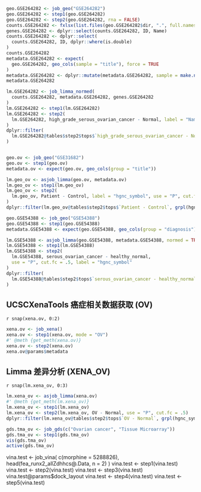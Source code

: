 

```r
geo.GSE264282 <- job_geo("GSE264282")
geo.GSE264282 <- step1(geo.GSE264282)
geo.GSE264282 <- step2(geo.GSE264282, rna = FALSE)
counts.GSE264282 <- fxlsx(list.files(geo.GSE264282$dir, ".", full.names = TRUE))
genes.GSE264282 <- dplyr::select(counts.GSE264282, ID, Name)
counts.GSE264282 <- dplyr::select(
  counts.GSE264282, ID, dplyr::where(is.double)
)
counts.GSE264282
metadata.GSE264282 <- expect(
  geo.GSE264282, geo_cols(sample = "title"), force = TRUE
)
metadata.GSE264282 <- dplyr::mutate(metadata.GSE264282, sample = make.names(sample))
metadata.GSE264282

lm.GSE264282 <- job_limma_normed(
  counts.GSE264282, metadata.GSE264282, genes.GSE264282
)
lm.GSE264282 <- step1(lm.GSE264282)
lm.GSE264282 <- step2(
  lm.GSE264282, high_grade_serous_ovarian_cancer - Normal, label = "Name", use = "P", cut.fc = .5
)
dplyr::filter(
  lm.GSE264282@tables$step2$tops$`high_grade_serous_ovarian_cancer - Normal`, grpl(Name, "RUNX")
)


geo.ov <- job_geo("GSE31682")
geo.ov <- step1(geo.ov)
metadata.ov <- expect(geo.ov, geo_cols(group = "title"))

lm.geo_ov <- asjob_limma(geo.ov, metadata.ov)
lm.geo_ov <- step1(lm.geo_ov)
lm.geo_ov <- step2(
  lm.geo_ov, Patient - Control, label = "hgnc_symbol", use = "P", cut.fc = .5
)
dplyr::filter(lm.geo_ov@tables$step2$tops$`Patient - Control`, grpl(hgnc_symbol, "RUNX", TRUE))

geo.GSE54388 <- job_geo("GSE54388")
geo.GSE54388 <- step1(geo.GSE54388)
metadata.GSE54388 <- expect(geo.GSE54388, geo_cols(group = "diagnosis"), force = TRUE)

lm.GSE54388 <- asjob_limma(geo.GSE54388, metadata.GSE54388, normed = TRUE)
lm.GSE54388 <- step1(lm.GSE54388)
lm.GSE54388 <- step2(
  lm.GSE54388, serous_ovarian_cancer - healthy_normal, 
  use = "P", cut.fc = .5, label = "hgnc_symbol"
)
dplyr::filter(
  lm.GSE54388@tables$step2$tops$`serous_ovarian_cancer - healthy_normal`, grpl(hgnc_symbol, "RUNX", TRUE)
)
```


## UCSCXenaTools 癌症相关数据获取 (OV)

`r snap(xena.ov, 0:2)`

```r
xena.ov <- job_xena()
xena.ov <- step1(xena.ov, mode = "OV")
#' @meth {get_meth(xena.ov)}
xena.ov <- step2(xena.ov)
xena.ov@params$metadata
```

## Limma 差异分析 (XENA_OV)

`r snap(lm.xena_ov, 0:3)`

```r
lm.xena_ov <- asjob_limma(xena.ov)
#' @meth {get_meth(lm.xena_ov)}
lm.xena_ov <- step1(lm.xena_ov)
lm.xena_ov <- step2(lm.xena_ov, OV - Normal, use = "P", cut.fc = .5)
dplyr::filter(lm.xena_ov@tables$step2$tops$`OV - Normal`, grpl(hgnc_symbol, "RUNX", TRUE))
```

```r
gds.tma_ov <- job_gds(c("Ovarian cancer", "Tissue Microarray"))
gds.tma_ov <- step1(gds.tma_ov)
vis(gds.tma_ov)
active(gds.tma_ov)
```

vina.test <- job_vina(
  c(morphine = 5288826), head(fea_runx2_allZdhhcs@.Data, n = 2)
)
vina.test <- step1(vina.test)
vina.test <- step2(vina.test)
vina.test <- step3(vina.test)
vina.test@params$dock_layout
vina.test <- step4(vina.test)
vina.test <- step5(vina.test)
